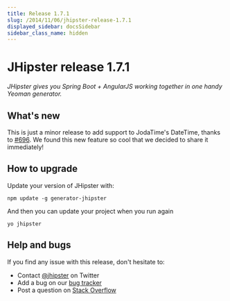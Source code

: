 ```yaml
---
title: Release 1.7.1
slug: /2014/11/06/jhipster-release-1.7.1
displayed_sidebar: docsSidebar
sidebar_class_name: hidden
---
```


JHipster release 1.7.1
==================

*JHipster gives you Spring Boot + AngularJS working together in one handy Yeoman generator.*

What's new
----------

This is just a minor release to add support to JodaTime's DateTime, thanks to [#696](https://github.com/jhipster/generator-jhipster/pull/696).
We found this new feature so cool that we decided to share it immediately!

How to upgrade
------------

Update your version of JHipster with:

```
npm update -g generator-jhipster
```

And then you can update your project when you run again

```
yo jhipster
```

Help and bugs
--------------

If you find any issue with this release, don't hesitate to:

- Contact [@jhipster](https://twitter.com/jhipster) on Twitter
- Add a bug on our [bug tracker](https://github.com/jhipster/generator-jhipster/issues?state=open)
- Post a question on [Stack Overflow](http://stackoverflow.com/tags/jhipster/info)

